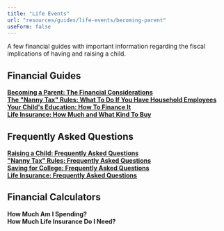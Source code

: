 ```yaml
---
title: "Life Events"
url: "resources/guides/life-events/becoming-parent"
useForm: false
---
```


  
A few financial guides with important information regarding the fiscal implications of having and raising a child.  
  

Financial Guides
----------------

[**Becoming a Parent: The Financial Considerations**](/resources/guides/life-events/becoming-parent-fg)  
[**The "Nanny Tax" Rules: What To Do If You Have Household Employees**](/resources/guides/life-events/nanny-tax-rule-fg)  
[**Your Child's Education: How To Finance It**](/resources/guides/life-events/child-education)  
[**Life Insurance: How Much and What Kind To Buy**](/resources/guides/life-events/life-insurance-fg)  


Frequently Asked Questions
--------------------------

[**Raising a Child: Frequently Asked Questions**](/resources/guides/frequently-asked-questions/raising-child-faq)  
[**"Nanny Tax" Rules: Frequently Asked Questions**](/resources/guides/tax-strategies-individuals/nany-rules-faq)   
[**Saving for College: Frequently Asked Questions**](/resources/guides/frequently-asked-questions/saving-for-college-faq)  
[**Life Insurance: Frequently Asked Questions**](/resources/guides/frequently-asked-questions/life-insurance-faq)  


Financial Calculators
---------------------

**How Much Am I Spending?**  
**How Much Life Insurance Do I Need?**

